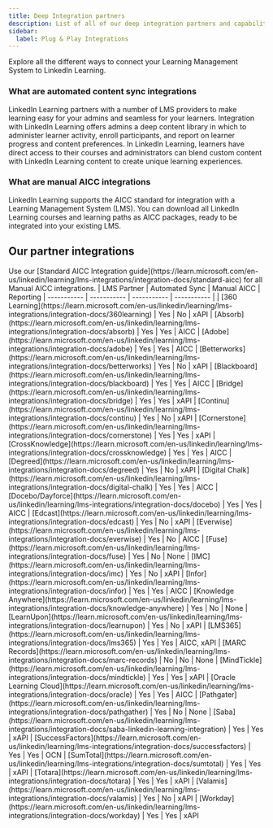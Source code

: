 ```yaml
---
title: Deep Integration partners
description: List of all of our deep integration partners and capabilities.
sidebar:
  label: Plug & Play Integrations
---
```


Explore all the different ways to connect your Learning Management System to LinkedIn Learning.

### What are automated content sync integrations

LinkedIn Learning partners with a number of LMS providers to make learning easy for your admins and seamless for your learners. Integration with LinkedIn Learning offers admins a deep content library in which to administer learner activity, enroll participants, and report on learner progress and content preferences. In LinkedIn Learning, learners have direct access to their courses and administrators can blend custom content with LinkedIn Learning content to create unique learning experiences.

### What are manual AICC integrations

LinkedIn Learning supports the AICC standard for integration with a Learning Management System (LMS). You can download all LinkedIn Learning courses and learning paths as AICC packages, ready to be integrated into your existing LMS.

## Our partner integrations


  <Card title="Partner Integrations" icon="star">
    Use our [Standard AICC Integration guide](https://learn.microsoft.com/en-us/linkedin/learning/lms-integrations/integration-docs/standard-aicc) for all Manual AICC integrations.
    | LMS Partner | Automated Sync | Manual AICC | Reporting
    | ----------- | ----------- | ----------- | ----------- |
    | [360 Learning](https://learn.microsoft.com/en-us/linkedin/learning/lms-integrations/integration-docs/360learning) | Yes | No | xAPI
    | [Absorb](https://learn.microsoft.com/en-us/linkedin/learning/lms-integrations/integration-docs/absorb) | Yes | Yes | AICC
    | [Adobe](https://learn.microsoft.com/en-us/linkedin/learning/lms-integrations/integration-docs/adobe) | Yes | Yes | AICC
    | [Betterworks](https://learn.microsoft.com/en-us/linkedin/learning/lms-integrations/integration-docs/betterworks) | Yes | No | xAPI
    | [Blackboard](https://learn.microsoft.com/en-us/linkedin/learning/lms-integrations/integration-docs/blackboard) | Yes | Yes | AICC
    | [Bridge](https://learn.microsoft.com/en-us/linkedin/learning/lms-integrations/integration-docs/bridge) | Yes | Yes | xAPI
    | [Continu](https://learn.microsoft.com/en-us/linkedin/learning/lms-integrations/integration-docs/continu) | Yes | No | xAPI
    | [Cornerstone](https://learn.microsoft.com/en-us/linkedin/learning/lms-integrations/integration-docs/cornerstone) | Yes | Yes | xAPI
    | [CrossKnowledge](https://learn.microsoft.com/en-us/linkedin/learning/lms-integrations/integration-docs/crossknowledge) | Yes | Yes | AICC
    | [Degreed](https://learn.microsoft.com/en-us/linkedin/learning/lms-integrations/integration-docs/degreed) | Yes | No | xAPI
    | [Digital Chalk](https://learn.microsoft.com/en-us/linkedin/learning/lms-integrations/integration-docs/digital-chalk) | Yes | Yes | AICC
    | [Docebo/Dayforce](https://learn.microsoft.com/en-us/linkedin/learning/lms-integrations/integration-docs/docebo) | Yes | Yes | AICC
    | [Edcast](https://learn.microsoft.com/en-us/linkedin/learning/lms-integrations/integration-docs/edcast) | Yes | No | xAPI
    | [Everwise](https://learn.microsoft.com/en-us/linkedin/learning/lms-integrations/integration-docs/everwise) | Yes | No | AICC
    | [Fuse](https://learn.microsoft.com/en-us/linkedin/learning/lms-integrations/integration-docs/fuse) | Yes | No | None
    | [IMC](https://learn.microsoft.com/en-us/linkedin/learning/lms-integrations/integration-docs/imc) | Yes | No | xAPI
    | [Infor](https://learn.microsoft.com/en-us/linkedin/learning/lms-integrations/integration-docs/infor) | Yes | Yes | AICC
    | [Knowledge Anywhere](https://learn.microsoft.com/en-us/linkedin/learning/lms-integrations/integration-docs/knowledge-anywhere) | Yes | No | None
    | [LearnUpon](https://learn.microsoft.com/en-us/linkedin/learning/lms-integrations/integration-docs/learnupon) | Yes | No | xAPI
    | [LMS365](https://learn.microsoft.com/en-us/linkedin/learning/lms-integrations/integration-docs/lms365) | Yes | Yes | AICC, xAPI
    | [MARC Records](https://learn.microsoft.com/en-us/linkedin/learning/lms-integrations/integration-docs/marc-records) | No | No | None
    | [MindTickle](https://learn.microsoft.com/en-us/linkedin/learning/lms-integrations/integration-docs/mindtickle) | Yes | Yes | xAPI
    | [Oracle Learning Cloud](https://learn.microsoft.com/en-us/linkedin/learning/lms-integrations/integration-docs/oracle) | Yes | Yes | AICC
    | [Pathgater](https://learn.microsoft.com/en-us/linkedin/learning/lms-integrations/integration-docs/pathgather) | Yes | No | None
    | [Saba](https://learn.microsoft.com/en-us/linkedin/learning/lms-integrations/integration-docs/saba-linkedin-learning-integration) | Yes | Yes | xAPI
    | [SuccessFactors](https://learn.microsoft.com/en-us/linkedin/learning/lms-integrations/integration-docs/successfactors) | Yes | Yes | OCN
    | [SumTotal](https://learn.microsoft.com/en-us/linkedin/learning/lms-integrations/integration-docs/sumtotal) | Yes | Yes | xAPI
    | [Totara](https://learn.microsoft.com/en-us/linkedin/learning/lms-integrations/integration-docs/totara) | Yes | Yes | xAPI
    | [Valamis](https://learn.microsoft.com/en-us/linkedin/learning/lms-integrations/integration-docs/valamis) | Yes | No | xAPI
    | [Workday](https://learn.microsoft.com/en-us/linkedin/learning/lms-integrations/integration-docs/workday) | Yes | Yes | xAPI
  </Card>
